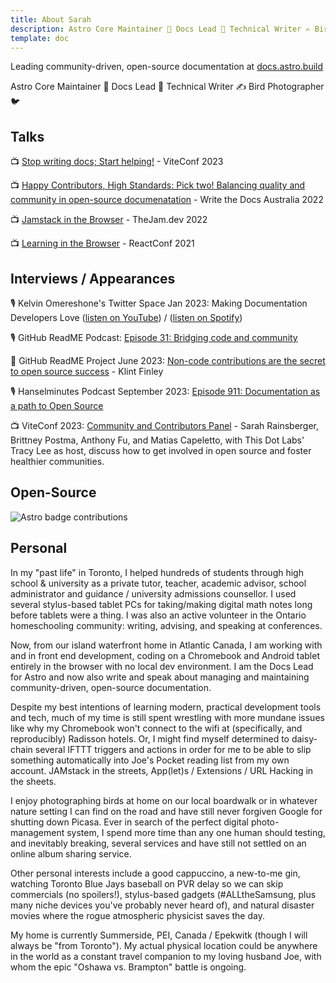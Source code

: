 ```yaml
---
title: About Sarah
description: Astro Core Maintainer 🚀 Docs Lead 📑 Technical Writer ✍️ Bird Photographer 🐦
template: doc
---
```


Leading community-driven, open-source documentation at [docs.astro.build](https://docs.astro.build)

Astro Core Maintainer 🚀 Docs Lead 📑 Technical Writer ✍️ Bird Photographer 🐦

## Talks

📺 [Stop writing docs; Start helping!](https://www.youtube.com/watch?v=jcpkVJr-rUw&list=PLqGQbXn_GDmkOsHI7-Wrbv1GgAA4tJZhg&index=26) - ViteConf 2023

📺 [Happy Contributors, High Standards: Pick two! Balancing quality and community in open-source documenatation](https://www.youtube.com/watch?v=emgFALmCyrY) - Write the Docs Australia 2022

📺 [Jamstack in the Browser](https://www.youtube.com/watch?v=tmKlWSIJbuo) - TheJam.dev 2022

📺 [Learning in the Browser](https://www.youtube.com/watch?v=5X-WEQflCL0) - ReactConf 2021





## Interviews / Appearances

🎙️ Kelvin Omereshone's Twitter Space Jan 2023: Making Documentation Developers Love ([listen on YouTube](https://www.youtube.com/watch?v=YW4IfoJM30g)) / ([listen on Spotify](https://open.spotify.com/episode/5QYkgKtsneWhUAebPahIRJ?si=bfTpykAZRLWVBE3wvQiuzQ))

🎙️ GitHub ReadME Podcast: [Episode 31: Bridging code and community](https://github.com/readme/podcast/code-and-community)

📰 GitHub ReadME Project June 2023: [Non-code contributions are the secret to open source success](https://github.com/readme/featured/open-source-non-code-contributions) - Klint Finley

🎙️ Hanselminutes Podcast September 2023: [Episode 911: Documentation as a path to Open Source](https://www.hanselminutes.com/911/documentation-as-a-path-to-open-source-with-sarah-rainsberger)

📺 ViteConf 2023: [Community and Contributors Panel](https://www.youtube.com/watch?v=rqB7hy5lcmc&list=PLqGQbXn_GDmkOsHI7-Wrbv1GgAA4tJZhg&index=29) - Sarah Rainsberger, Brittney Postma, Anthony Fu, and Matias Capeletto, with This Dot Labs' Tracy Lee as host, discuss how to get involved in open source and foster healthier communities.

## Open-Source

![Astro badge contributions](https://astro.badg.es/v1/contributor/sarah11918.svg)

## Personal

In my "past life" in Toronto, I helped hundreds of students through high school & university as a private tutor, teacher, academic advisor, school administrator and guidance / university admissions counsellor. I used several stylus-based tablet PCs for taking/making digital math notes long before tablets were a thing. I was also an active volunteer in the Ontario homeschooling community: writing, advising, and speaking at conferences.

Now, from our island waterfront home in Atlantic Canada, I am working with and in front end development, coding on a Chromebook and Android tablet entirely in the browser with no local dev environment. I am the Docs Lead for Astro and now also write and speak about managing and maintaining community-driven, open-source documentation.

Despite my best intentions of learning modern, practical development tools and tech, much of my time is still spent wrestling with more mundane issues like why my Chromebook won't connect to the wifi at (specifically, and reproducibly) Radisson hotels. Or, I might find myself determined to daisy-chain several IFTTT triggers and actions in order for me to be able to slip something automatically into Joe's Pocket reading list from my own account. JAMstack in the streets, App(let)s / Extensions / URL Hacking in the sheets.

I enjoy photographing birds at home on our local boardwalk or in whatever nature setting I can find on the road and have still never forgiven Google for shutting down Picasa. Ever in search of the perfect digital photo-management system, I spend more time than any one human should testing, and inevitably breaking, several services and have still not settled on an online album sharing service.

Other personal interests include a good cappuccino, a new-to-me gin, watching Toronto Blue Jays baseball on PVR delay so we can skip commercials (no spoilers!), stylus-based gadgets (#ALLtheSamsung, plus many niche devices you've probably never heard of), and natural disaster movies where the rogue atmospheric physicist saves the day.

My home is currently Summerside, PEI, Canada / Epekwitk (though I will always be "from Toronto"). My actual physical location could be anywhere in the world as a constant travel companion to my loving husband Joe, with whom the epic "Oshawa vs. Brampton" battle is ongoing.